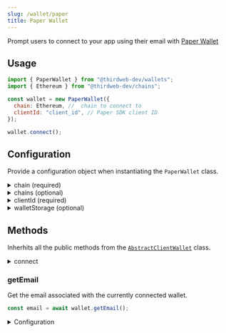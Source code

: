 ```yaml
---
slug: /wallet/paper
title: Paper Wallet
---
```



Prompt users to connect to your app using their email with [Paper Wallet](https://docs.withpaper.com/reference/embedded-wallet-service-overview)

## Usage

```javascript
import { PaperWallet } from "@thirdweb-dev/wallets";
import { Ethereum } from "@thirdweb-dev/chains";

const wallet = new PaperWallet({
  chain: Ethereum, //  chain to connect to
  clientId: "client_id", // Paper SDK client ID
});

wallet.connect();
```

## Configuration

Provide a configuration object when instantiating the `PaperWallet` class.

<details>
  <summary>chain (required)</summary>
  <div>

The chain to connect to by default.

Must be a `Chain` object, from the [`@thirdweb-dev/chains`](https://www.npmjs.com/package/@thirdweb-dev/chains) package.

</div>
</details>

<details>
  <summary>chains (optional)</summary>
  <div>

Provide an array of chains you want to support.

Must be an array of `Chain` objects, from the [`@thirdweb-dev/chains`](https://www.npmjs.com/package/@thirdweb-dev/chains) package.

</div>
</details>

<details>
  <summary>clientId (required)</summary>
  <div>

Paper SDK requires a clientId for instantiation. You can create a clientId for your app on [paper.xyz](https://paper.xyz/product/wallet)

Must be a `string`.

</div>
</details>

<details>
  <summary>walletStorage (optional)</summary>
  <div>

wallet needs to store data in a persistent storage. By default `localStorage` is used. If you want to use a different storage, you can pass it in the `walletStorage` option.

Must be an object conforming to the `AsyncStorage` interface:

```typescript
export interface AsyncStorage {
  getItem(key: string): Promise<string | null>;
  setItem(key: string, value: string): Promise<void>;
  removeItem(key: string): Promise<void>;
}
```

Example:

```javascript
import { PaperWallet } from "@thirdweb-dev/wallets";

const walletWithOptions = new PaperWallet({
  // ... other required config

  // highlight-start
  walletStorage: {
    getItem: (key) => {
      // Implement your own storage logic here
    },
    removeItem: (key) => {
      // Implement your own storage logic here
    },
    setItem: (key, value) => {
      // Implement your own storage logic here
    },
  },
  // highlight-end
});
```

</div>
</details>

## Methods

Inherhits all the public methods from the [`AbstractClientWallet`](interfaces/abstract-client-wallet) class.

<details>
  <summary>connect</summary>
  <div>

```typescript
connect(options?: {
  email?: string,
  chainId?: 5 |
  10 |
  1 |
  56 |
  97 |
  137 |
  250 |
  420 |
  4002 |
  42161 |
  43114 |
  80001 |
  421613
}): Promise<string>;
```

Calling `connect` opens the Paper Wallet's Modal and prompts the user to log in with their email address. Once connected, it returns the public wallet address

<details>
  <summary>email (optional)</summary>
  <div>

If `email` is not provided, the user will be prompted to enter their email address or sign in with a Google account. Once the user enters the email address or signs in with a Google account, an OTP will be sent to the user's email address. Once the user enters the OTP, the wallet will be connected.

If the `email` is provided, the user will be directly shown the OTP screen, the user will not be prompted to enter their email.

</div>
</details>

<details>
  <summary>chainId (optional)</summary>
  <div>

If chainId is provided, wallet will be connected to network with given chainId, else it will be connected to Ethereum mainnet.

Paper Wallet only supports below shown chains at the moment:

- Ethereum (1)
- Goerli (5)
- Polygon (137)
- Avalanche(43114)
- Fantom (250)
- Fantom Testnet (4002)
- Mumbai Testnet (80001)
- Avalanche (43114)
- Optimism (10)
- Optimism Testnet (420)
- Binance Smart Chain (56)
- Binance Smart Chain Testnet (97)
- Arbitrum One (42161)
- Arbitrum Goerli Testnet (421611)

</div>
</details>

</div>
</details>

### getEmail

Get the email associated with the currently connected wallet.

```javascript
const email = await wallet.getEmail();
```

<details>
  <summary>Configuration</summary>
  <div>

#### Return Value

Returns a `string` containing the email.

```typescript
string;
```

</div>
</details>
